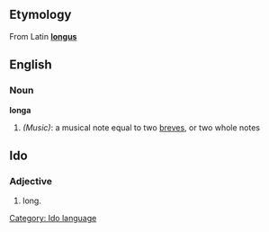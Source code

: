 ==Etymology==
From Latin '''[[longus]]'''

==English==

===Noun===
'''longa'''

# ''(Music)'': a musical note equal to two [[breve]]s, or two whole notes


==Ido==
===Adjective===
# long.
[[Category: Ido language]]